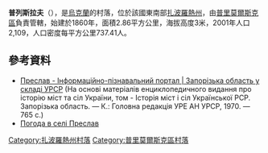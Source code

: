 {{coord|46|41|10|N|36|12|58|E|scale:100000|display=title}}

'''普列斯拉夫'''（{{lang-uk|Преслав}}），是[[烏克蘭|烏克蘭]]的村落，位於該國東南部[[扎波羅熱州|扎波羅熱州]]，由[[普里莫爾斯克區|普里莫爾斯克區]]負責管轄，始建於1860年，面積2.86平方公里，海拔高度3米，2001年人口2,109，人口密度每平方公里737.41人。

==參考資料==
* [http://imsu-zaporizhzhya.com/mista-i-sela-zaporizkoi-oblasti/primorskij-rajon/preslav.html Преслав - Інформаційно-пізнавальний портал | Запорізька область у складі УРСР] {{Wayback|url=http://imsu-zaporizhzhya.com/mista-i-sela-zaporizkoi-oblasti/primorskij-rajon/preslav.html |date=20200214191212 }} (На основі матеріалів енциклопедичного видання про історію міст та сіл України, том - Історія міст і сіл Української РСР. Запорізька область. — К.: Головна редакція УРЕ АН УРСР, 1970. — 765 с.)
* [http://weather.in.ua/ua/zaporozhskaja/21478 Погода в селі Преслав] {{Wayback|url=http://weather.in.ua/ua/zaporozhskaja/21478 |date=20191202222730 }}

{{DEFAULTSORT:Преслав}}
[[Category:扎波羅熱州村落|Category:扎波羅熱州村落]]
[[Category:普里莫爾斯克區村落|Category:普里莫爾斯克區村落]]


{{Zaporizhia-geo-stub}}